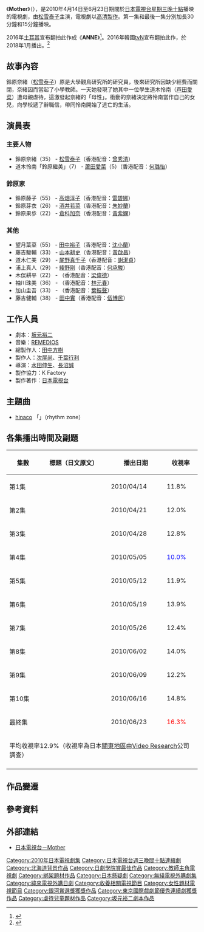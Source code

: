 {{noteTA
|1=zh-hans:高清;zh-hant:高解析度;zh-tw:高畫質;zh-hk:高清;zh-mo:高清;
|T=zh-tw:2個媽媽;zh-hk:愛母罪
}}
{{otheruses|母親 (消歧義)}}
{{Infobox television
| show_name          = Mother
| 原名                = マザー
| image              = [[File:Mother_Television_Series_Poster.jpeg|200px]]
| caption            = 
| format             = 日本電視劇
| camera             = 
| picture_format     = 
| runtime            = 
| creator            = 
| director           = [[水田伸生|水田伸生]]、[[長沼誠|長沼誠]]
| writer             = [[坂元裕二|坂元裕二]]|
| executive_producer = [[田中方樹_(製作人)|田中方樹]]、[[次屋尚|次屋尚]]、[[千葉行利|千葉行利]]
| starring           = [[松雪泰子|松雪泰子]]
| narrated           = 
| endtheme           = [[hinaco|hinaco]]「泣き顔スマイル」
| composer           = [[Reimy|REMEDIOS]]
| country            = {{JPN}}
| language           = [[日语|日语]]
| 外景                = {{JPN}}
| num_episodes         = 11
| network            = [[日本電視台|日本電視台]]
| first_run          = {{JPN}}
| first_aired        = 2010年4月14日
| last_aired         = 6月23日
| website            = http://www.ntv.co.jp/mother/
| 台灣名稱            = 2個媽媽
| 港澳名稱            = 愛母罪
| related            = [[Anne_(電視劇)|Anne]]<br>[[Mother_(韓國電視劇)|Mother]]<br>[[不完美的她|不完美的她]]

}}

《'''Mother'''》（{{lang|ja|マザー}}），是2010年4月14日至6月23日期間於[[日本電視台|日本電視台]][[日本電視台週三連續劇|星期三晚十點]]播映的電視劇，由[[松雪泰子|松雪泰子]]主演，電視劇以[[高清製作|高清製作]]。第一集和最後一集分別加長30分鐘和15分鐘播映。

2016年[[土耳其|土耳其]]宣布翻拍此作成《'''ANNE'''》<ref>{{cite news|url=http://www.hochi.co.jp/entertainment/20161017-OHT1T50100.html|title=日テレ「Ｍｏｔｈｅｒ」が世界進出　ドラマ大国トルコでリメイク版「ＡＮＮＥ（母）」放送|newspaper=スポーツ報知|date=2016-10-17|accessdate=2016-10-18|deadurl=yes|archiveurl=https://web.archive.org/web/20161019232033/http://www.hochi.co.jp/entertainment/20161017-OHT1T50100.html|archivedate=2016-10-19}}</ref>。2016年韓國[[tvN|tvN]]宣布翻拍此作，於2018年1月播出。<ref>{{cite news|url=http://www.hanjumi.net/hanjuxinwen/46302/|title=李寶英將有望出演tvN新電視劇《Mother》|newspaper=韩剧迷|date=2016-10-28|accessdate=2016-12-12|archive-url=https://web.archive.org/web/20161202173706/http://www.hanjumi.net/hanjuxinwen/46302/|archive-date=2016-12-02|dead-url=yes}}</ref>

== 故事內容 ==
鈴原奈緒（[[松雪泰子|松雪泰子]]）原是大學觀鳥研究所的研究員，後來研究所因缺少經費而關閉，奈緒因而當起了小學教師。一天她發現了她其中一位學生道木怜南（[[芦田愛菜|芦田愛菜]]）遭母親虐待，這激發起奈緒的「母性」。衝動的奈緒決定將怜南當作自己的女兒，向學校遞了辭職信，帶同怜南開始了逃亡的生活。

== 演員表 ==
=== 主要人物 ===
* 鈴原奈緒（35） - [[松雪泰子|松雪泰子]]（香港配音：[[曾秀清|曾秀清]]）
* 道木怜南「鈴原繼美」（7） - [[蘆田愛菜|蘆田愛菜]]（5）（香港配音：[[何璐怡|何璐怡]]）

=== 鈴原家 ===
* 鈴原藤子（55） - [[高畑淳子|高畑淳子]]（香港配音：[[雷碧娜|雷碧娜]]）
* 鈴原芽衣（26） - [[酒井若菜|酒井若菜]]（香港配音：[[朱妙蘭|朱妙蘭]]）
* 鈴原果歩（22） - [[倉科加奈|倉科加奈]]（香港配音：[[黃紫嫻|黃紫嫻]]）

=== 其他 ===
* 望月葉菜（55） - [[田中裕子|田中裕子]]（香港配音：[[沈小蘭|沈小蘭]]）
* 藤吉駿輔（33） - [[山本耕史|山本耕史]]（香港配音：[[黃啟昌|黃啟昌]]）
* 道木仁美（29） - [[尾野真千子|尾野真千子]]（香港配音：[[謝潔貞|謝潔貞]]）
* 浦上真人（29） - [[綾野剛|綾野剛]]（香港配音：[[何承駿|何承駿]]）
* 木俣耕平（22） - {{link-ja|川村陽介|川村陽介}}（香港配音：[[梁偉德|梁偉德]]）
* 袖川珠美（36） - {{link-ja|市川實和子|市川実和子}}（香港配音：[[林元春|林元春]]）
* 加山圭吾（33） - {{link-ja|音尾琢真|音尾琢真}}（香港配音：[[葉振聲|葉振聲]]）
* 藤吉健輔（38） - [[田中實|田中實]]（香港配音：[[伍博民|伍博民]]）

== 工作人員 ==
* 劇本：[[坂元裕二|坂元裕二]]
* 音樂：[[REMEDIOS|REMEDIOS]]
* 總製作人：[[田中方樹_(製作人)|田中方樹]]
* 製作人：[[次屋尚|次屋尚]]、[[千葉行利|千葉行利]]
* 導演：[[水田伸生|水田伸生]]、[[長沼誠|長沼誠]]
* 製作協力：K Factory
* 製作著作：[[日本電視台|日本電視台]]

== 主題曲 ==
* [[hinaco|hinaco]] 「{{lang|ja|泣き顔スマイル}}」（rhythm zone）

== 各集播出時間及副題 ==
{| class="wikitable" style="text-align:center" border="1" cellspacing="2" cellpadding="1" 
!集數!!標題（日文原文）!!播出日期!!收視率
|-
|第1集||{{lang|ja|児童虐待からの脱出 渡り鳥になった二人}}||2010/04/14||11.8%
|-
|第2集||{{lang|ja|居場所のない二人}}||2010/04/21||12.0%
|-
|第3集||{{lang|ja|母の手のぬくもり}}||2010/04/28||12.8%
|-
|第4集||{{lang|ja|学校へ行かせたい}}||2010/05/05||<font color=blue>10.0%
|-
|第5集||{{lang|ja|二人の“母親”}}||2010/05/12||11.9%
|-
|第6集||{{lang|ja|さよならお母さん}}||2010/05/19||13.9%
|-
|第7集||{{lang|ja|あの子を返して!}}||2010/05/26||12.4%
|-
|第8集||{{lang|ja|断ち切れない絆}}||2010/06/02||14.0%
|-
|第9集||{{lang|ja|引き裂かれる二人}}||2010/06/09||12.2%
|-
|第10集||{{lang|ja|ひと目会いたい}}||2010/06/16||14.8%
|-
|最終集||{{lang|ja|ずっと愛してる}}||2010/06/23||<font color=red>16.3%
|-
!colspan="4"|平均收視率12.9%（收視率為日本[[關東地方|關東地區]]由[[Video_Research|Video Research]]公司調查）
|-
|}

== 作品變遷 ==
{{電視節目的變遷|
電視台={{JPN}}[[日本電視台|日本電視台]]|
播放檔次=[[日本電視台週三連續劇|日本電視台週三連續劇]]|
節目名稱=Mother<br>（2010.4.14 - 2010.6.23 ）|
上一節目=[[不委曲的女人|不委曲的女人]]<br>（2010.1.13 - 2010.3.17）|
下一節目=[[小螢的青春|螢之光2]]<br>（2010.7.7 - 2010.9.15）|
}}
{{電視節目的變遷|
電視台={{flagicon|Taiwan}} [[緯來日本台|緯來日本台]] |
播放檔次=週一至週五 每晚9點|
節目名稱=2個媽媽<br />（2010.10.26 - 2010.11.9）|
上一節目=[[同窗會～Love_Again症候群|同窗會～Love Again症候群]]<br />（2010.10.13 - 2010.10.25）|
下一節目=[[CHANGE|CHANGE]]|
2播放檔次=週一至週五 每晚11點|
2節目名稱=2個媽媽<br />（2010.10.26 - 2010.11.9）|
2上一節目=[[同窗會～Love_Again症候群|同窗會～Love Again症候群]]<br />（2010.10.13 - 2010.10.25）|
2下一節目=[[CHANGE|CHANGE]]|
}}
{{電視節目的變遷
|電視台={{flagicon|HK}} 香港 [[無綫劇集台|無綫劇集台]]
|播放檔次=星期六 17:30-19:15
|節目名稱=愛母罪<br />（2010.12.18 - 2011.01.22）
|上一節目=[[白色榮光_(电视剧)|白色榮光]]<br />（2010.11.06 - 2010.12.11）
|下一節目=[[月之戀人|月之戀人]]<br />（2011.01.29 - 2011.02.19）
|2電視台={{flagicon|HK}} 香港 [[無綫電視|無綫電視]][[高清翡翠台|-{高清}-翡翠台]]
|2播放檔次=週一至週五 高清劇場 23:45至00:45（其他重播時段請參見[[高清翡翠台電視劇集列表_(2011年)#高清劇場|這裡]]）
|2節目名稱=愛-{母}-罪<br />（2011.9.30 - 2011.10.14）
|2上一節目=[[愛與寬容|海容~小學生殺人事件]]<br />（2011.9.16 - 2011.9.29）
|2下一節目=[[IRIS_(電視劇)|IRIS]]<br />（2011.10.17 - 2011.11.18）
|3電視台={{flagicon|Hong Kong}} 香港 [[無綫電視|無綫電視]][[翡翠台|翡翠台]] 
|3播放檔次=星期一 凌晨劇集時段 （每次播映兩集）
|3節目名稱= 愛-{母}-罪<br />（2012.11.12 - 2012.12.17）
|3上一節目={{link-ja|臨場~非常鑑證官2|臨場#テレビドラマ}}<br />（2012.10.01 - 2012.11.05）
|3下一節目={{link-ja|任俠「耆」兵|任侠ヘルパー}}<br />（2012.12.24 - 2013.01.28）<br />{{link-ja|任俠「耆」兵再現江湖}|任侠ヘルパー}}<br />（2013.02.04）
}}

== 參考資料 ==
{{reflist}}

== 外部連結 ==
*{{ja}}[http://www.ntv.co.jp/mother/ 日本電視台－Mother]{{Wayback|url=http://www.ntv.co.jp/mother/ |date=20201029151558 }}

{{日本電視台週三連續劇}}
{{日劇學院賞最佳作品}}
{{東京國際戲劇節連續劇優秀獎}}
{{DEFAULTSORT:Mother}}

[[Category:2010年日本電視劇集|Category:2010年日本電視劇集]]
[[Category:日本電視台週三晚間十點連續劇|Category:日本電視台週三晚間十點連續劇]]
[[Category:北海道背景作品|Category:北海道背景作品]]
[[Category:日劇學院賞最佳作品|Category:日劇學院賞最佳作品]]
[[Category:教師主角電視劇|Category:教師主角電視劇]]
[[Category:綁架題材作品|Category:綁架題材作品]]
[[Category:日本懸疑劇|Category:日本懸疑劇]]
[[Category:無綫電視外購劇集|Category:無綫電視外購劇集]]
[[Category:緯來電視外購日劇|Category:緯來電視外購日劇]]
[[Category:收養相關電視節目|Category:收養相關電視節目]]
[[Category:女性題材電視節目|Category:女性題材電視節目]]
[[Category:銀河賞選獎獲獎作品|Category:銀河賞選獎獲獎作品]]
[[Category:東京國際戲劇節優秀連續劇獲獎作品|Category:東京國際戲劇節優秀連續劇獲獎作品]]
[[Category:虐待兒童題材作品|Category:虐待兒童題材作品]]
[[Category:坂元裕二劇本作品|Category:坂元裕二劇本作品]]